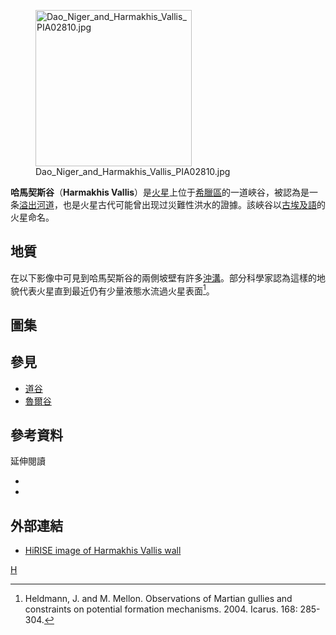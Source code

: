{{coord|40.4|S|90.4|E|globe:Mars_scale:100000|display=title|name=哈馬契斯谷（Harmakhis Vallis）}}

[[File:Dao_Niger_and_Harmakhis_Vallis_PIA02810.jpg|250px]]

'''哈馬契斯谷'''（'''Harmakhis Vallis'''）是[[火星|火星]]上位于[[赫拉斯区|希臘區]]的一道峽谷，被認為是一条[[溢出河道|溢出河道]]，也是火星古代可能曾出现过災難性洪水的證據。該峽谷以[[埃及語|古埃及語]]的火星命名。

==地質==
在以下影像中可見到哈馬契斯谷的兩側坡壁有許多[[火星沖溝|沖溝]]。部分科學家認為這樣的地貌代表火星直到最近仍有少量液態水流過火星表面<ref>Heldmann, J. and M. Mellon. Observations of Martian gullies and constraints on potential formation mechanisms. 2004. Icarus. 168: 285-304.</ref>。

==圖集==
{{Gallery
|<!-- 檔案不存在 Image:Harmakhis Vallis.jpg ，可從英文維基百科取得 -->|[[高解析度成像科學設備|高解析度成像科學設備]]拍攝哈馬契斯谷兩側的沖溝。
}}

==參見==
*[[道谷|道谷]]
*[[魯爾谷|魯爾谷]]
{{commonscat|Harmakhis Vallis}}
==參考資料==
{{Reflist}}

;延伸閱讀
*{{cite conference|url=http://www.lpi.usra.edu/meetings/lpsc2004/pdf/1825.pdf|title=Morphologic Development of Harmakhis Vallis, Mars|author=Bleamaster, L, Crown, D|conference=[[Lunar_and_Planetary_Science_Conference|Lunar and Planetary Science Conference]]|year=2004|access-date=2012-03-14|archive-date=2017-08-12|archive-url=https://web.archive.org/web/20170812164208/http://www.lpi.usra.edu/meetings/lpsc2004/pdf/1825.pdf|dead-url=no}}
*{{cite conference|url=http://adsabs.harvard.edu/abs/1992LPI....23.1107P|title=Geologic Mapping of Part of Harmakhis Vallis Region, Mars: Evidence of Multiple Drainage Events|author=Price, K|conference=[[Lunar_and_Planetary_Science_Conference|Lunar and Planetary Science Conference]]|year=1992}}

==外部連結==
*[http://hirise.lpl.arizona.edu/PSP_007226_1400 HiRISE image of Harmakhis Vallis wall]{{Wayback|url=http://hirise.lpl.arizona.edu/PSP_007226_1400 |date=20161002015010 }}

[[Category:火星峽谷|H]]

{{mars-stub}}